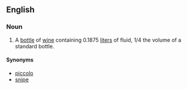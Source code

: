 ==English==
===Noun===
{{en-noun|sg=[[quarter]] [[bottle]]}}
# A [[bottle]] of [[wine]] containing 0.1875 [[liter]]s of fluid, 1/4 the volume of a standard bottle.

====Synonyms====
*[[piccolo]]
*[[snipe]]